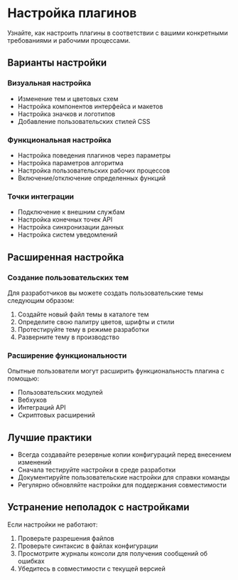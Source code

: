 # Настройка плагинов

Узнайте, как настроить плагины в соответствии с вашими конкретными требованиями и рабочими процессами.

## Варианты настройки

### Визуальная настройка
- Изменение тем и цветовых схем
- Настройка компонентов интерфейса и макетов
- Настройка значков и логотипов
- Добавление пользовательских стилей CSS

### Функциональная настройка
- Настройка поведения плагинов через параметры
- Настройка параметров алгоритма
- Настройка пользовательских рабочих процессов
- Включение/отключение определенных функций

### Точки интеграции
- Подключение к внешним службам
- Настройка конечных точек API
- Настройка синхронизации данных
- Настройка систем уведомлений

## Расширенная настройка

### Создание пользовательских тем
Для разработчиков вы можете создать пользовательские темы следующим образом:
1. Создайте новый файл темы в каталоге тем
2. Определите свою палитру цветов, шрифты и стили
3. Протестируйте тему в режиме разработки
4. Разверните тему в производство

### Расширение функциональности
Опытные пользователи могут расширить функциональность плагина с помощью:
- Пользовательских модулей
- Вебхуков
- Интеграций API
- Скриптовых расширений

## Лучшие практики

- Всегда создавайте резервные копии конфигураций перед внесением изменений
- Сначала тестируйте настройки в среде разработки
- Документируйте пользовательские настройки для справки команды
- Регулярно обновляйте настройки для поддержания совместимости

## Устранение неполадок с настройками

Если настройки не работают:
1. Проверьте разрешения файлов
2. Проверьте синтаксис в файлах конфигурации
3. Просмотрите журналы консоли для получения сообщений об ошибках
4. Убедитесь в совместимости с текущей версией
